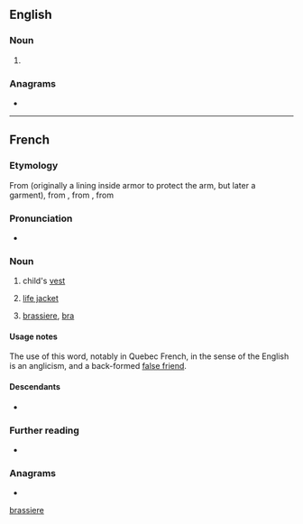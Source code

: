 {{also|brassiere}}
==English==

===Noun===
{{en-noun}}

# {{alternative form of|brassiere|lang=en}}

===Anagrams===
* {{anagrams|en|brasserie}}

[[Category:English terms spelled with È|brassiere]]

----

==French==

===Etymology===
From {{inh|fr|fro|braciere}} (originally a lining inside armor to protect the arm, but later a garment), from {{m|fro|brace||arm}}, from {{der|fr|la|bracchium}}, from {{der|fr|grc|βραχίων}}

===Pronunciation===
* {{fr-IPA}}

===Noun===
{{fr-noun|f}}

# child's [[vest]]
# {{lb|fr|nautical}} [[life jacket]]
# {{lb|fr|dated|outside|Quebec}} [[brassiere]], [[bra]]
#: {{syn|fr|soutien-gorge}}

====Usage notes====
The use of this word, notably in Quebec French, in the sense of the English {{m|en|brassiere}} is an anglicism, and a back-formed [[false friend]]. 

{{attn|fr|is it really back-formed? maybe just dated, as per fr:wikt}}

====Descendants====
* {{desc|en|brassiere|bor=1}}

===Further reading===
* {{R:TLFi}}

===Anagrams===
* {{l|fr|brasserie}}